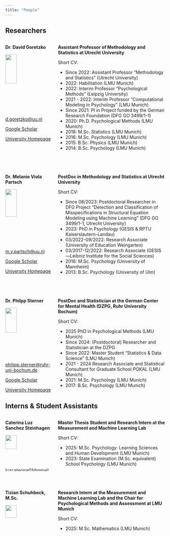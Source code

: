 ```yaml
---
title: "People"
---
```


## Researchers

::: columns
::: {.column width="30%"}

**Dr. David Goretzko**\

![](Figures/david.jpg){width="50%"}\

[d.goretzko\@uu.nl](mailto:d.goretzko@uu.nl){.email}\

[Google Scholar](https://scholar.google.nl/citations?user=hjMZ9aYAAAAJ&hl=nl&oi=ao) \

[University Homepage](https://www.uu.nl/staff/DGoretzko) 

:::

::: {.column width="70%"}

**Assistant Professor of Methodology and Statistics at Utrecht University** \

Short CV:

  - Since 2022: Assistant Professor "Methodology and Statistics" (Utrecht University)
  - 2022: Habilitation (LMU Munich)
  - 2022: Interim Professor "Psychological Methods" (Leipzig University)
  - 2021 - 2022: Interim Professor "Computational Modeling in Psychology" (LMU Munich)
  - Since 2021: PI in Project funded by the German Research Foundation (DFG GO 3499/1-1)
  - 2020: Ph.D. Psychological Methods (LMU Munich)
  - 2018: M.Sc. Statistics (LMU Munich)
  - 2016: M.Sc. Psychology (LMU Munich)
  - 2015: B.Sc. Physics (LMU Munich)
  - 2014: B.Sc. Psychology (LMU Munich)


:::
:::

\

::: columns
::: {.column width="30%"}


**Dr. Melanie Viola Partsch**\

![](Figures/melanie.jpg){width="50%"}\

[m.v.partsch\@uu.nl](mailto:m.v.partsch@uu.nl){.email}\

[Google Scholar](https://scholar.google.nl/citations?user=dAXVhIQAAAAJ&hl=nl&oi=ao) \

[University Homepage](https://www.uu.nl/staff/MVPartsch1) 

:::

::: {.column width="70%"}

**PostDoc in Methodology and Statistics at Utrecht University** \

Short CV:

  - Since 08/2023: Postdoctoral Researcher in DFG Project "Detection and Classification of Misspecifications in Structural Equation Modeling using Machine Learning" (DFG GO 3499/1-1, Utrecht University)
  - 2023: PhD in Psychology (GESIS & RPTU Kaiserslautern-Landau)
  - 03/2022-09/2022: Research Associate (University of Education Weingarten)
  - 03/2017-12/2022: Research Associate (GESIS—Leibniz Institute for the Social Sciences)
  - 2016: M.Sc. Psychology (University of Mannheim)
  - 2013: B.Sc. Psychology (University of Ulm)


:::
:::

\

::: columns
::: {.column width="30%"}


**Dr. Philpp Sterner**\

![](Figures/philipp.jpg){width="50%"}\

[philipp.sterner\@ruhr-uni-bochum.de](mailto:philipp.sterner@ruhr-uni-bochum.de){.email}\

[Google Scholar](https://scholar.google.com/citations?user=GW3q3JkAAAAJ&hl=de) \

[University Homepage](https://fbz-bochum.de/person/philipp-sterner-m-sc) 

:::

::: {.column width="70%"}

**PostDoc and Statistician at the German Center for Mental Health (DZPG, Ruhr University Bochum)** \

Short CV:

  - 2025 PhD in Psychological Methods (LMU Munich)
  - Since 2024: (Postdoctoral) Researcher and Statistician at the DZPG
  - Since 2022: Master Student "Statistics & Data Science" (LMU Munich)
  - 2021 - 2024 Research Associate and Statistical Consultant for Graduate School *POKAL* (LMU Munich)
  - 2021: M.Sc. Psychology (LMU Munich)
  - 2017: B.Sc. Psychology (LMU Munich)

:::
:::

## Interns & Student Assistants

::: columns
::: {.column width="30%"}


**Caterina Luz Sanchez Steinhagen**\

![](Figures/luz.png){width="50%"}\

[luzcaterina01@gmail.com](mailto:luzcaterina01@gmail.com){.email}\

<!-- [Google Scholar]() \ -->

<!-- [University Homepage]()  -->

:::

::: {.column width="70%"}

**Master Thesis Student and Research Intern at the Measurement and Machine Learning Lab** \

Short CV:

  - 2025: M.Sc. Psychology: Learning Sciences and Human Development (LMU Munich)
  - 2023: State Examination (M.Sc. equivalent) School Psychology (LMU Munich)

:::
:::

\

::: columns
::: {.column width="30%"}


**Tizian Schuhbeck, M.Sc.**\

![](){width="50%"}\

[t.schuhbeck\@gmx.de](mailto:t.schuhbeck@gmx.de){.email}\

<!-- [Google Scholar]() \ -->

<!-- [University Homepage]()  -->

:::

::: {.column width="70%"}

**Research Intern at the Measurement and Machine Learning Lab and the Chair for Psychological Methods and Assessment at LMU Munich** \

Short CV:

  - 2025: M.Sc. Mathematics (LMU Munich)
  <!-- - 20XX: B.Sc. Mathematics (LMU Munich) -->

:::
:::